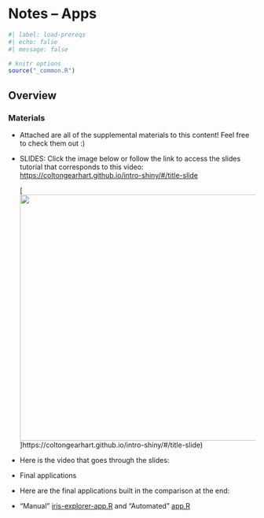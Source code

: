 # Notes -- Apps

```r
#| label: load-prereqs
#| echo: false
#| message: false

# knitr options
source("_common.R")

```

## Overview

### Materials

-   Attached are all of the supplemental materials to this content! Feel free to check them out :)

- SLIDES: Click the image below or follow the link to access the slides tutorial that corresponds to this video: <https://coltongearhart.github.io/intro-shiny/#/title-slide>

    [![](images/intro-to-shiny.png){width="500"}]https://coltongearhart.github.io/intro-shiny/#/title-slide)
    
-   Here is the video that goes through the slides:

<!-- {{< video https://youtu.be/0QlevjackzM >}} -->

- Final applications

-    Here are the final applications built in the comparison at the end:

-    "Manual" [iris-explorer-app.R](https://github.com/coltongearhart/dana320/blob/main/tutorials/intro-to-shiny/apps/iris-explorer-app.R) and "Automated" [app.R](https://github.com/coltongearhart/dana320/blob/main/tutorials/intro-to-shiny/apps/iris-explorer-2/app.R)